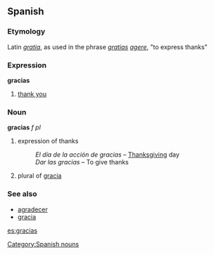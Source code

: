 ==Spanish==
===Etymology===
Latin ''[[gratia]]'', as used in the phrase ''[[gratia]]s [[agere]]'', "to express thanks"

===Expression===
'''gracias'''
# [[thank you]]
===Noun===
'''gracias''' ''f'' ''pl''
# expression of thanks
#: ''El día de la acción de gracias'' &ndash; [[Thanksgiving]] day
#: ''Dar las gracias'' &ndash; To give thanks
# plural of [[gracia]]

===See also===
*[[agradecer]]
*[[gracia]]

[[es:gracias]]

[[Category:Spanish nouns]]
